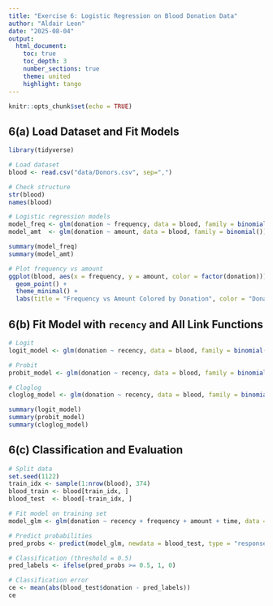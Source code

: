 ```yaml
---
title: "Exercise 6: Logistic Regression on Blood Donation Data"
author: "Aldair Leon"
date: "2025-08-04"
output:
  html_document:
    toc: true
    toc_depth: 3
    number_sections: true
    theme: united
    highlight: tango
---
```


```r
knitr::opts_chunk$set(echo = TRUE)
```

## 6(a) Load Dataset and Fit Models

```r
library(tidyverse)

# Load dataset
blood <- read.csv("data/Donors.csv", sep=",")

# Check structure
str(blood)
names(blood)

# Logistic regression models
model_freq <- glm(donation ~ frequency, data = blood, family = binomial())
model_amt  <- glm(donation ~ amount, data = blood, family = binomial())

summary(model_freq)
summary(model_amt)

# Plot frequency vs amount
ggplot(blood, aes(x = frequency, y = amount, color = factor(donation))) +
  geom_point() +
  theme_minimal() +
  labs(title = "Frequency vs Amount Colored by Donation", color = "Donated")
```

## 6(b) Fit Model with `recency` and All Link Functions

```r
# Logit
logit_model <- glm(donation ~ recency, data = blood, family = binomial(link = "logit"))

# Probit
probit_model <- glm(donation ~ recency, data = blood, family = binomial(link = "probit"))

# Cloglog
cloglog_model <- glm(donation ~ recency, data = blood, family = binomial(link = "cloglog"))

summary(logit_model)
summary(probit_model)
summary(cloglog_model)
```

## 6(c) Classification and Evaluation

```r
# Split data
set.seed(1122)
train_idx <- sample(1:nrow(blood), 374)
blood_train <- blood[train_idx, ]
blood_test  <- blood[-train_idx, ]

# Fit model on training set
model_glm <- glm(donation ~ recency + frequency + amount + time, data = blood_train, family = binomial())

# Predict probabilities
pred_probs <- predict(model_glm, newdata = blood_test, type = "response")

# Classification (threshold = 0.5)
pred_labels <- ifelse(pred_probs >= 0.5, 1, 0)

# Classification error
ce <- mean(abs(blood_test$donation - pred_labels))
ce
```
